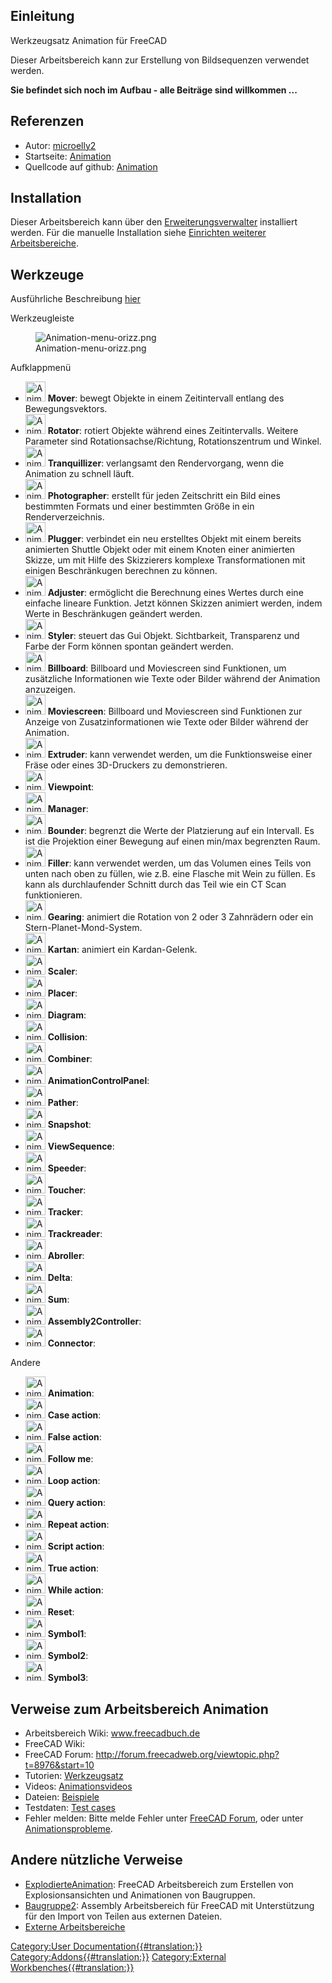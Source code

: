 <languages/>
{{UnfinishedDocu}}

<span id="Introduction"></span>
==Einleitung==

Werkzeugsatz Animation für FreeCAD

Dieser Arbeitsbereich kann zur Erstellung von Bildsequenzen verwendet werden.

'''Sie befindet sich noch im Aufbau - alle Beiträge sind willkommen ...'''

<span id="References"></span>
== Referenzen ==

* Autor: [https://github.com/microelly2 microelly2]
* Startseite: [https://github.com/microelly2/Animation Animation]
* Quellcode auf github: [https://github.com/microelly2/Animation Animation]

==Installation==

Dieser Arbeitsbereich kann über den [[Std_AddonMgr/de|Erweiterungsverwalter]] installiert werden. Für die manuelle Installation siehe [[Installing_more_workbenches/de|Einrichten weiterer Arbeitsbereiche]].

<span id="Tools"></span>
==Werkzeuge==

Ausführliche Beschreibung [http://freecadbuch.de/doku.php?id=Animation%20Wokbench#the_toolset hier]

Werkzeugleiste

[[Image:Animation-menu-orizz.png]]

Aufklappmenü

*[[Image:Animation_Mover.png|32px]] '''Mover''': bewegt Objekte in einem Zeitintervall entlang des Bewegungsvektors. 
*[[Image:Animation_Rotator.png|32px]] '''Rotator''': rotiert Objekte während eines Zeitintervalls. Weitere Parameter sind Rotationsachse/Richtung, Rotationszentrum und Winkel.
*[[Image:Animation_Tranquillizer.png|32px]] '''Tranquillizer''':  verlangsamt den Rendervorgang, wenn die Animation zu schnell läuft. 
*[[Image:Animation_Photographer.png|32px]] '''Photographer''': erstellt für jeden Zeitschritt ein Bild eines bestimmten Formats und einer bestimmten Größe in ein Renderverzeichnis.
*[[Image:Animation_Plugger.png|32px]] '''Plugger''': verbindet ein neu erstelltes Objekt mit einem bereits animierten Shuttle Objekt oder mit einem Knoten einer animierten Skizze, um mit Hilfe des Skizzierers komplexe Transformationen mit einigen Beschränkugen berechnen zu können. 
*[[Image:Animation_Adjuster.png|32px]] '''Adjuster''': ermöglicht die Berechnung eines Wertes durch eine einfache lineare Funktion. Jetzt können Skizzen animiert werden, indem Werte in Beschränkugen geändert werden. 
*[[Image:Animation_Styler.png|32px]] '''Styler''': steuert das Gui Objekt. Sichtbarkeit, Transparenz und Farbe der Form können spontan geändert werden. 
*[[Image:Animation_Billboard.png|32px]] '''Billboard''': Billboard und Moviescreen sind Funktionen, um zusätzliche Informationen wie Texte oder Bilder während der Animation anzuzeigen. 
*[[Image:Animation_Moviescreen.png|32px]] '''Moviescreen''': Billboard und Moviescreen sind Funktionen zur Anzeige von Zusatzinformationen wie Texte oder Bilder während der Animation. 
*[[Image:Animation_Extruder.png|32px]] '''Extruder''': kann verwendet werden, um die Funktionsweise einer Fräse oder eines 3D-Druckers zu demonstrieren. 
*[[Image:Animation_Viewpoint.png|32px]] '''Viewpoint''':
*[[Image:Animation_Manager.png|32px]] '''Manager''':
*[[Image:Animation_Bounder.png|32px]] '''Bounder''': begrenzt die Werte der Platzierung auf ein Intervall. Es ist die Projektion einer Bewegung auf einen min/max begrenzten Raum. 
*[[Image:Animation_Filler.png|32px]] '''Filler''': kann verwendet werden, um das Volumen eines Teils von unten nach oben zu füllen, wie z.B. eine Flasche mit Wein zu füllen. Es kann als durchlaufender Schnitt durch das Teil wie ein CT Scan funktionieren. 
*[[Image:Animation_Gearing.png|32px]] '''Gearing''': animiert die Rotation von 2 oder 3 Zahnrädern oder ein Stern-Planet-Mond-System. 
*[[Image:Animation_Kartan.png|32px]] '''Kartan''': animiert ein Kardan-Gelenk. 
*[[Image:Animation_Scaler.png|32px]] '''Scaler''':
*[[Image:Animation_Placer.png|32px]] '''Placer''':
*[[Image:Animation_Diagram.png|32px]] '''Diagram''':
*[[Image:Animation_Collision.png|32px]] '''Collision''':
*[[Image:Animation_Combiner.png|32px]] '''Combiner''':
*[[Image:Animation_AnimationControlPanel.png|32px]] '''AnimationControlPanel''':
*[[Image:Animation_Pather.png|32px]] '''Pather''':
*[[Image:Animation_Snapshot.png|32px]] '''Snapshot''':
*[[Image:Animation_ViewSequence.png|32px]] '''ViewSequence''':
*[[Image:Animation_Speeder.png|32px]] '''Speeder''':
*[[Image:Animation_Toucher.png|32px]] '''Toucher''':
*[[Image:Animation_Tracker.png|32px]] '''Tracker''':
*[[Image:Animation_Trackreader.png|32px]] '''Trackreader''':
*[[Image:Animation_Abroller.png|32px]] '''Abroller''':
*[[Image:Animation_Delta.png|32px]] '''Delta''':
*[[Image:Animation_Sum.png|32px]] '''Sum''':
*[[Image:Animation_Assembly2Controller.png|32px]] '''Assembly2Controller''':
*[[Image:Animation_Connector.png|32px]] '''Connector''':

Andere
*[[Image:Animation_Animation.png|32px]] '''Animation''':
*[[Image:Animation_CaseAction.png|32px]] '''Case action''':
*[[Image:Animation_FalseAction.png|32px]] '''False action''':
*[[Image:Animation_FollowMe.png|32px]] '''Follow me''':
*[[Image:Animation_LoopAction.png|32px]] '''Loop action''':
*[[Image:Animation_QueryAction.png|32px]] '''Query action''':
*[[Image:Animation_RepeatAction.png|32px]] '''Repeat action''':
*[[Image:Animation_ScriptAction.png|32px]] '''Script action''':
*[[Image:Animation_TrueAction.png|32px]] '''True action''':
*[[Image:Animation_WhileAction.png|32px]] '''While action''':
*[[Image:Animation_Reset.png|32px]] '''Reset''':
*[[Image:Animation_Icon1.png|32px]] '''Symbol1''':
*[[Image:Animation_Icon2.png|32px]] '''Symbol2''':
*[[Image:Animation_Icon3.png|32px]] '''Symbol3''':

<span id="Links_to_Animation_WB"></span>
==Verweise zum Arbeitsbereich Animation==

* Arbeitsbereich Wiki: [http://freecadbuch.de/doku.php?id=Animation%20Wokbench www.freecadbuch.de]
* FreeCAD Wiki:
* FreeCAD Forum: http://forum.freecadweb.org/viewtopic.php?t=8976&start=10
* Tutorien: [http://freecadbuch.de/doku.php?id=Animation%20Wokbench#abroller Werkzeugsatz]
* Videos:  [http://freecadbuch.de/doku.php?id=animation:videos Animationsvideos]
* Dateien: [https://github.com/microelly2/Animation-WB-Examples Beispiele]
* Testdaten: [https://github.com/microelly2/Animation/tree/master/testcases Test cases]
* Fehler melden: Bitte melde Fehler unter [http://forum.freecadweb.org/index.php FreeCAD Forum], oder unter [https://github.com/microelly2/Animation/issues Animationsprobleme].

<span id="Other_useful_links"></span>
==Andere nützliche Verweise==

* [http://www.freecadweb.org/wiki/index.php?title=Sandbox:ExplodedAnimation ExplodierteAnimation]: FreeCAD Arbeitsbereich zum Erstellen von Explosionsansichten und Animationen von Baugruppen. 
* [http://www.freecadweb.org/wiki/index.php?title=Sandbox:Assembly2 Baugruppe2]: Assembly Arbeitsbereich  für FreeCAD mit Unterstützung für den Import von Teilen aus externen Dateien. 
* [[External_workbenches/de|Externe Arbeitsbereiche]]

[[Category:User Documentation{{#translation:}}]]

[[Category:Addons{{#translation:}}]]

[[Category:External Workbenches{{#translation:}}]]